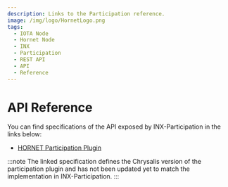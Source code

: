 ```yaml
---
description: Links to the Participation reference.
image: /img/logo/HornetLogo.png
tags:
  - IOTA Node
  - Hornet Node
  - INX
  - Participation
  - REST API
  - API
  - Reference
---
```


# API Reference

You can find specifications of the API exposed by INX-Participation in the links below:

- [HORNET Participation Plugin](https://github.com/iota-community/treasury/blob/main/specifications/hornet-participation-plugin.md#public-node-endpoints)

:::note
The linked specification defines the Chrysalis version of the participation plugin and has not been updated yet to match the implementation in INX-Participation.
:::

